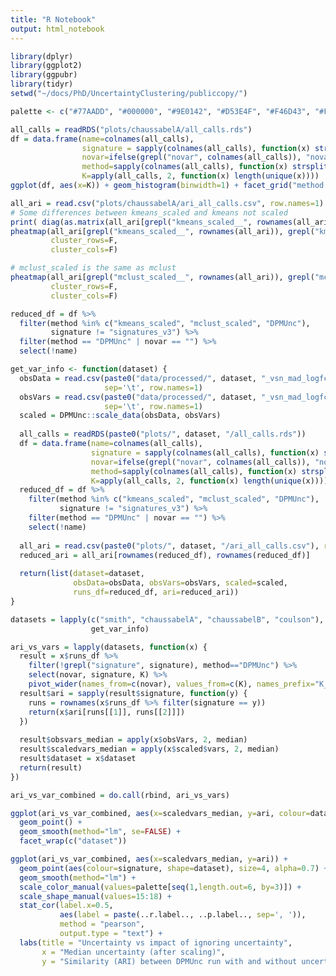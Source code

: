 ```yaml
---
title: "R Notebook"
output: html_notebook
---
```


```r
library(dplyr)
library(ggplot2)
library(ggpubr)
library(tidyr)
setwd("~/docs/PhD/UncertaintyClustering/publiccopy/")

palette <- c("#77AADD", "#000000", "#9E0142", "#D53E4F", "#F46D43", "#FEE08B", "#ABDDA4", "#66C2A5", "#3288BD", "#5E4FA2", "#FDAE61", "#E6F598", "#771155", "#AA4488", "#CC99BB", "#114477", "#774411", "#EEEEEE", "#117777", "#117744", "#44AA77", "#88CCAA", "#777711", "#44AAAA", "#AAAA44", "#77CCCC", "#DDDD77", "#AA7744", "#DDAA77", "#771122", "#AA4455", "#DD7788")

all_calls = readRDS("plots/chaussabelA/all_calls.rds")
df = data.frame(name=colnames(all_calls),
                signature = sapply(colnames(all_calls), function(x) strsplit(x, '\\.')[[1]][2]),
                novar=ifelse(grepl("novar", colnames(all_calls)), "novar", ""),
                method=sapply(colnames(all_calls), function(x) strsplit(x, '__')[[1]][1]),
                K=apply(all_calls, 2, function(x) length(unique(x))))
ggplot(df, aes(x=K)) + geom_histogram(binwidth=1) + facet_grid("method ~ novar")
```



```r
all_ari = read.csv("plots/chaussabelA/ari_all_calls.csv", row.names=1)
# Some differences between kmeans_scaled and kmeans not scaled
print( diag(as.matrix(all_ari[grepl("kmeans_scaled__", rownames(all_ari)), grepl("kmeans__", colnames(all_ari))])))
pheatmap(all_ari[grepl("kmeans_scaled__", rownames(all_ari)), grepl("kmeans__", colnames(all_ari))],
         cluster_rows=F,
         cluster_cols=F)
```


```r
# mclust_scaled is the same as mclust
pheatmap(all_ari[grepl("mclust_scaled__", rownames(all_ari)), grepl("mclust__", colnames(all_ari))],
         cluster_rows=F,
         cluster_cols=F)
```

```r
reduced_df = df %>%
  filter(method %in% c("kmeans_scaled", "mclust_scaled", "DPMUnc"),
         signature != "signatures_v3") %>%
  filter(method == "DPMUnc" | novar == "") %>%
  select(!name)
```

```r
get_var_info <- function(dataset) {
  obsData = read.csv(paste0("data/processed/", dataset, "_vsn_mad_logfc/signatures_v2/obsData.tsv"),
                     sep='\t', row.names=1)
  obsVars = read.csv(paste0("data/processed/", dataset, "_vsn_mad_logfc/signatures_v2/obsVars.tsv"),
                     sep='\t', row.names=1)
  scaled = DPMUnc::scale_data(obsData, obsVars)
  
  all_calls = readRDS(paste0("plots/", dataset, "/all_calls.rds"))
  df = data.frame(name=colnames(all_calls),
                  signature = sapply(colnames(all_calls), function(x) strsplit(x, '\\.')[[1]][2]),
                  novar=ifelse(grepl("novar", colnames(all_calls)), "novar", "withvar"),
                  method=sapply(colnames(all_calls), function(x) strsplit(x, '__')[[1]][1]),
                  K=apply(all_calls, 2, function(x) length(unique(x))))
  reduced_df = df %>%
    filter(method %in% c("kmeans_scaled", "mclust_scaled", "DPMUnc"),
           signature != "signatures_v3") %>%
    filter(method == "DPMUnc" | novar == "") %>%
    select(!name)
  
  all_ari = read.csv(paste0("plots/", dataset, "/ari_all_calls.csv"), row.names=1)
  reduced_ari = all_ari[rownames(reduced_df), rownames(reduced_df)]
  
  return(list(dataset=dataset,
              obsData=obsData, obsVars=obsVars, scaled=scaled,
              runs_df=reduced_df, ari=reduced_ari))
}

datasets = lapply(c("smith", "chaussabelA", "chaussabelB", "coulson"),
                  get_var_info)

```


```r
ari_vs_vars = lapply(datasets, function(x) {
  result = x$runs_df %>%
    filter(!grepl("signature", signature), method=="DPMUnc") %>%
    select(novar, signature, K) %>%
    pivot_wider(names_from=c(novar), values_from=c(K), names_prefix="K_")
  result$ari = sapply(result$signature, function(y) {
    runs = rownames(x$runs_df %>% filter(signature == y))
    return(x$ari[runs[[1]], runs[[2]]])
  })
  
  result$obsvars_median = apply(x$obsVars, 2, median)
  result$scaledvars_median = apply(x$scaled$vars, 2, median)
  result$dataset = x$dataset
  return(result)
})

ari_vs_var_combined = do.call(rbind, ari_vs_vars)
```

```r
ggplot(ari_vs_var_combined, aes(x=scaledvars_median, y=ari, colour=dataset, shape=signature, group=dataset)) +
  geom_point() +
  geom_smooth(method="lm", se=FALSE) +
  facet_wrap(c("dataset"))
```

```r
ggplot(ari_vs_var_combined, aes(x=scaledvars_median, y=ari)) +
  geom_point(aes(colour=signature, shape=dataset), size=4, alpha=0.7) +
  geom_smooth(method="lm") +
  scale_color_manual(values=palette[seq(1,length.out=6, by=3)]) +
  scale_shape_manual(values=15:18) +
  stat_cor(label.x=0.5,
           aes(label = paste(..r.label.., ..p.label.., sep=', ')),
           method = "pearson",
           output.type = "text") +
  labs(title = "Uncertainty vs impact of ignoring uncertainty",
       x = "Median uncertainty (after scaling)",
       y = "Similarity (ARI) between DPMUnc run with and without uncertainty")
```





